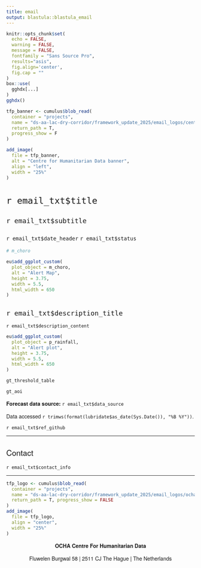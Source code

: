```yaml
---
title: email
output: blastula::blastula_email
---
```


<style type = "text/css">

h1, h2, h3 {
  font-family: Arvo, "Helvetica Neue", Helvetica, Arial, sans-serif;
  font-weight: normal
}

p {
  font-family: "Source Sans Pro", "Helvetica Neue", Helvetica, Arial, sans-serif
}

</style>

```r
knitr::opts_chunk$set(
  echo = FALSE,
  warning = FALSE,
  message = FALSE,
  fontfamily = "Sans Source Pro",
  results="asis",
  fig.align='center',
  fig.cap = "" 
)
box::use(
  gghdx[...]
)
gghdx()
```


```r
tfp_banner <- cumulus$blob_read(
  container = "projects",
  name = "ds-aa-lac-dry-corridor/framework_update_2025/email_logos/centre_banner.png" , 
  return_path = T,
  progress_show = F
)

add_image(
  file = tfp_banner,
  alt = "Centre for Humanitarian Data banner",
  align = "left",
  width = "25%"
)
```


# `r email_txt$title`

## `r email_txt$subtitle`

### `r email_txt$date_header`  `r email_txt$status`

```r
# m_choro

eu$add_ggplot_custom(
  plot_object = m_choro,
  alt = "Alert Map",
  height = 3.75,
  width = 5.5,
  html_width = 650
)
```


## `r email_txt$description_title`

`r email_txt$description_content`

```r
eu$add_ggplot_custom(
  plot_object = p_rainfall,
  alt = "Alert plot",
  height = 3.75,
  width = 5.5,
  html_width = 650
)

```

```r
gt_threshold_table 

```


```r
gt_aoi
```


**Forecast data source:** `r email_txt$data_source`

Data accessed `r trimws(format(lubridate$as_date(Sys.Date()), "%B %Y"))`. 

`r email_txt$ref_github`

----

## Contact

`r email_txt$contact_info`

----

```r

tfp_logo <- cumulus$blob_read(
  container = "projects",
  name = "ds-aa-lac-dry-corridor/framework_update_2025/email_logos/ocha_logo_wide.png" , 
  return_path = T, progress_show = FALSE
)
add_image(
  file = tfp_logo,
  align = "center",
  width = "25%"
)
```

<p>
<center>

<b> OCHA Centre For Humanitarian Data </b>

Fluwelen Burgwal 58 | 2511 CJ The Hague | The Netherlands

</center>
</p>
